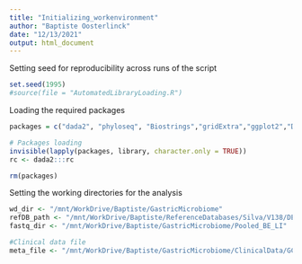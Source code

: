 ---
title: "Initializing_workenvironment"
author: "Baptiste Oosterlinck"
date: "12/13/2021"
output: html_document
---

Setting seed for reproducibility across runs of the script

```{r setup, include=FALSE}
set.seed(1995)
#source(file = "AutomatedLibraryLoading.R")
```

Loading the required packages

```{r setup, include=FALSE}
packages = c("dada2", "phyloseq", "Biostrings","gridExtra","ggplot2","DECIPHER","phangorn","readxl","tidyverse","ggpubr","readxl","vegan","microbiome","tidyr","ggplot2","ggpubr","ALDEx2","dplyr","biomformat","ape","boot","viridis","survminer","survival","data.table","cooccur","visNetwork","tidygraph","ggraph","network","Hmisc","magrittr")

# Packages loading
invisible(lapply(packages, library, character.only = TRUE))
rc <- dada2:::rc

rm(packages)
```

Setting the working directories for the analysis

```{r setup, include=FALSE}
wd_dir <- "/mnt/WorkDrive/Baptiste/GastricMicrobiome"
refDB_path <- "/mnt/WorkDrive/Baptiste/ReferenceDatabases/Silva/V138/DECIPHER_formated/SILVA_SSU_r138_2019.RData"
fastq_dir <- "/mnt/WorkDrive/Baptiste/GastricMicrobiome/Pooled_BE_LI"

#Clinical data file
meta_file <- "/mnt/WorkDrive/Baptiste/GastricMicrobiome/ClinicalData/GC_overview_final07022022.xlsx"
```